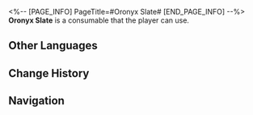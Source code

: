 <%-- [PAGE_INFO]
PageTitle=#Oronyx Slate#
[END_PAGE_INFO] --%>
{{Consumable Infobox
|id          = 408439
|image       = Item Oronyx Slate.png{{subst:void|<!--$UPLOAD:<<SpriteOutput/ItemFigures/408439.png>-<Item Oronyx Slate.png>-<Consumable Icons>>-->}}
|type        = Restorative Consumables
|rarity      = 2
|effect      = Upon use, immediately heals one designated downed ally and restores for 10% of their Max HP.
|description = A mysterious slate etched with the cryptic prophecies of the Fate Titans. Its edges are carefully shaped into stars and emit a faint glow under the light of the Dawn Device. According to legend, those favored by time may glimpse unknown pasts... or futures within its depths.
|effectType  = 
|effectType2 = 
|effectType3 = 
|recipe      = 
|source1     = [[Treasure of Ages]]
|source2     = 
|source3     = 
}}
{{Description|''"All prophecies are written in the night. Oronyx simply taught us how to look up."''}}
'''Oronyx Slate''' is a consumable that the player can use.

==Other Languages==
{{Other Languages
|en   = Oronyx Slate
|zhs  = 欧洛尼斯石板
|zht  = 歐洛尼斯石板
|ja   = オロニクスの石板
|ko   = 오로닉스 석판
|es   = Losa de Oronix
|fr   = Dalle d'Oronyx
|ru   = Скрижаль Оронис
|th   = แผ่นหิน Oronyx
|vi   = Phiến Đá Oronyx
|de   = Oronyx’ Tafel
|id   = Oronyx Slate
|pt   = Tabuleta de Oronyx
}}

==Change History==
{{Change History|3.0}}

==Navigation==
{{Consumable Navbox}}